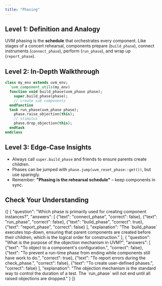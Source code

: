 ```yaml
---
title: "Phasing"
---
```



## Level 1: Definition and Analogy

UVM phasing is the **schedule** that orchestrates every component. Like stages of a concert rehearsal, components prepare (`build_phase`), connect instruments (`connect_phase`), perform (`run_phase`), and wrap up (`report_phase`).

## Level 2: In‑Depth Walkthrough

```systemverilog
class my_env extends uvm_env;
  `uvm_component_utils(my_env)
  function void build_phase(uvm_phase phase);
    super.build_phase(phase);
    // create sub components
  endfunction
  task run_phase(uvm_phase phase);
    phase.raise_objection(this);
    // stimulus
    phase.drop_objection(this);
  endtask
endclass
```

<UvmPhasingDiagram />

## Level 3: Edge‑Case Insights

* Always call `super.build_phase` and friends to ensure parents create children.
* Phases can be jumped with `phase.jump(uvm_reset_phase::get())`, but use sparingly.
* Remember: **"Phasing is the rehearsal schedule"** – keep components in sync.

## Check Your Understanding

<Quiz>
  {[
    {
      "question": "Which phase is primarily used for creating component instances?",
      "answers": [
        {"text": "connect_phase", "correct": false},
        {"text": "run_phase", "correct": false},
        {"text": "build_phase", "correct": true},
        {"text": "report_phase", "correct": false}
      ],
      "explanation": "The `build_phase` executes top-down, ensuring that parent components are created before their children, which is the logical order for construction."
    },
    {
      "question": "What is the purpose of the objection mechanism in UVM?",
      "answers": [
        {"text": "To object to a component's configuration.", "correct": false},
        {"text": "To prevent a run-time phase from ending while components still have work to do.", "correct": true},
        {"text": "To report errors during the check_phase.", "correct": false},
        {"text": "To create user-defined phases.", "correct": false}
      ],
      "explanation": "The objection mechanism is the standard way to control the duration of a test. The `run_phase` will not end until all raised objections are dropped."
    }
  ]}
</Quiz>
